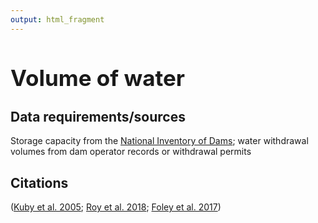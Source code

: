 ```yaml
---
output: html_fragment
---
```


<style type="text/css">
  h1{
  font-size: 2.5em;
}
</style>

# Volume of water

## Data requirements/sources
Storage capacity from the [National Inventory of Dams](https://nid.sec.usace.army.mil/#/){target="_blank"}; water withdrawal volumes from dam operator records or withdrawal permits

## Citations
([Kuby et al. 2005](https://doi.org/10.1016/j.advwatres.2004.12.015){target="_blank"}; [Roy et al. 2018](https://doi.org/10.1073/pnas.1807437115){target="_blank"}; [Foley et al. 2017](https://doi.org/10.1371/journal.pone.0180107){target="_blank"})